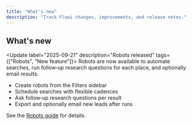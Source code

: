 ```yaml
---
title: "What's new"
description: "Track Flowi changes, improvements, and release notes."
---
```


## What's new

<Update label="2025-09-21" description="Robots released" tags={["Robots", "New feature"]}>
  Robots are now available to automate searches, run follow‑up research questions for each place, and optionally email results.

  - Create robots from the Filters sidebar
  - Schedule searches with flexible cadences
  - Ask follow‑up research questions per result
  - Export and optionally email new leads after runs

  See the [Robots guide](/user-guide/robots) for details.
</Update>




